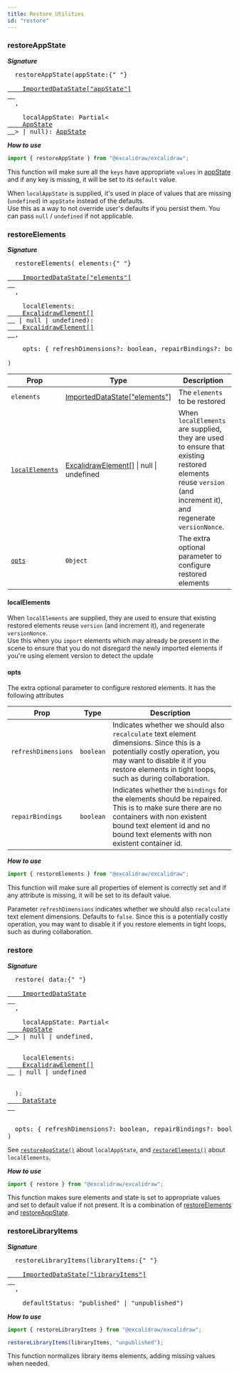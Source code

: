 ```yaml
---
title: Restore Utilities
id: "restore"
---
```


### restoreAppState

**_Signature_**

<pre>
  restoreAppState(appState:{" "}
  <a href="https://github.com/excalidraw/excalidraw/blob/master/packages/excalidraw/data/types.ts#L34">
    ImportedDataState["appState"]
  </a>
  ,<br />
  &nbsp; localAppState: Partial&lt;<a href="https://github.com/excalidraw/excalidraw/blob/master/packages/excalidraw/types.ts#L95">
    AppState
  </a>> | null): <a href="https://github.com/excalidraw/excalidraw/blob/master/packages/excalidraw/types.ts#L95">AppState</a>
</pre>

**_How to use_**

```js
import { restoreAppState } from "@excalidraw/excalidraw";
```

This function will make sure all the `keys` have appropriate `values` in [appState](https://github.com/excalidraw/excalidraw/blob/master/packages/excalidraw/types.ts#L95) and if any key is missing, it will be set to its `default` value.

When `localAppState` is supplied, it's used in place of values that are missing (`undefined`) in `appState` instead of the defaults.  
Use this as a way to not override user's defaults if you persist them. You can pass `null` / `undefined` if not applicable.

### restoreElements

**_Signature_**

<pre>
  restoreElements( elements:{" "}
  <a href="https://github.com/excalidraw/excalidraw/blob/master/packages/excalidraw/element/types.ts#L114">
    ImportedDataState["elements"]
  </a>
  ,<br />
  &nbsp; localElements: <a href="https://github.com/excalidraw/excalidraw/blob/master/packages/excalidraw/element/types.ts#L114">
    ExcalidrawElement[]
  </a> | null | undefined): <a href="https://github.com/excalidraw/excalidraw/blob/master/packages/excalidraw/element/types.ts#L114">
    ExcalidrawElement[]
  </a>,<br />
  &nbsp; opts: &#123; refreshDimensions?: boolean, repairBindings?: boolean }
  <br />)
</pre>

| Prop | Type | Description |
| --- | --- | --- |
| `elements` | <a href="https://github.com/excalidraw/excalidraw/blob/master/packages/excalidraw/element/types.ts#L114">ImportedDataState["elements"]</a> | The `elements` to be restored |
| [`localElements`](#localelements) | <a href="https://github.com/excalidraw/excalidraw/blob/master/packages/excalidraw/element/types.ts#L114">ExcalidrawElement[]</a> &#124; null &#124; undefined | When `localElements` are supplied, they are used to ensure that existing restored elements reuse `version` (and increment it), and regenerate `versionNonce`. |
| [`opts`](#opts) | `Object` | The extra optional parameter to configure restored elements |

#### localElements

When `localElements` are supplied, they are used to ensure that existing restored elements reuse `version` (and increment it), and regenerate `versionNonce`.  
Use this when you `import` elements which may already be present in the scene to ensure that you do not disregard the newly imported elements if you're using element version to detect the update

#### opts

The extra optional parameter to configure restored elements. It has the following attributes

| Prop | Type | Description |
| --- | --- | --- |
| `refreshDimensions` | `boolean` | Indicates whether we should also `recalculate` text element dimensions. Since this is a potentially costly operation, you may want to disable it if you restore elements in tight loops, such as during collaboration. |
| `repairBindings` | `boolean` | Indicates whether the `bindings` for the elements should be repaired. This is to make sure there are no containers with non existent bound text element id and no bound text elements with non existent container id. |

**_How to use_**

```js
import { restoreElements } from "@excalidraw/excalidraw";
```

This function will make sure all properties of element is correctly set and if any attribute is missing, it will be set to its default value.

Parameter `refreshDimensions` indicates whether we should also `recalculate` text element dimensions. Defaults to `false`. Since this is a potentially costly operation, you may want to disable it if you restore elements in tight loops, such as during collaboration.

### restore

**_Signature_**

<pre>
  restore( data:{" "}
  <a href="https://github.com/excalidraw/excalidraw/blob/master/packages/excalidraw/data/types.ts#L34">
    ImportedDataState
  </a>
  ,<br />
  &nbsp; localAppState: Partial&lt;<a href="https://github.com/excalidraw/excalidraw/blob/master/packages/excalidraw/types.ts#L95">
    AppState
  </a>> | null | undefined,
  <br />
  &nbsp; localElements: <a href="https://github.com/excalidraw/excalidraw/blob/master/packages/excalidraw/element/types.ts#L114">
    ExcalidrawElement[]
  </a> | null | undefined
  <br />
  ): <a href="https://github.com/excalidraw/excalidraw/blob/master/packages/excalidraw/data/types.ts#L4">
    DataState
  </a>
  <br />
  opts: &#123; refreshDimensions?: boolean, repairBindings?: boolean }<br />)
</pre>

See [`restoreAppState()`](https://github.com/excalidraw/excalidraw/blob/master/packages/excalidraw/packages/excalidraw/README.md#restoreAppState) about `localAppState`, and [`restoreElements()`](https://github.com/excalidraw/excalidraw/blob/master/packages/excalidraw/packages/excalidraw/README.md#restoreElements) about `localElements`.

**_How to use_**

```js
import { restore } from "@excalidraw/excalidraw";
```

This function makes sure elements and state is set to appropriate values and set to default value if not present. It is a combination of [restoreElements](#restoreelements) and [restoreAppState](#restoreappstate).

### restoreLibraryItems

**_Signature_**

<pre>
  restoreLibraryItems(libraryItems:{" "}
  <a href="https://github.com/excalidraw/excalidraw/blob/master/packages/excalidraw/data/types.ts#L34">
    ImportedDataState["libraryItems"]
  </a>
  ,<br />
  &nbsp; defaultStatus: "published" | "unpublished")
</pre>

**_How to use_**

```js
import { restoreLibraryItems } from "@excalidraw/excalidraw";

restoreLibraryItems(libraryItems, "unpublished");
```

This function normalizes library items elements, adding missing values when needed.
